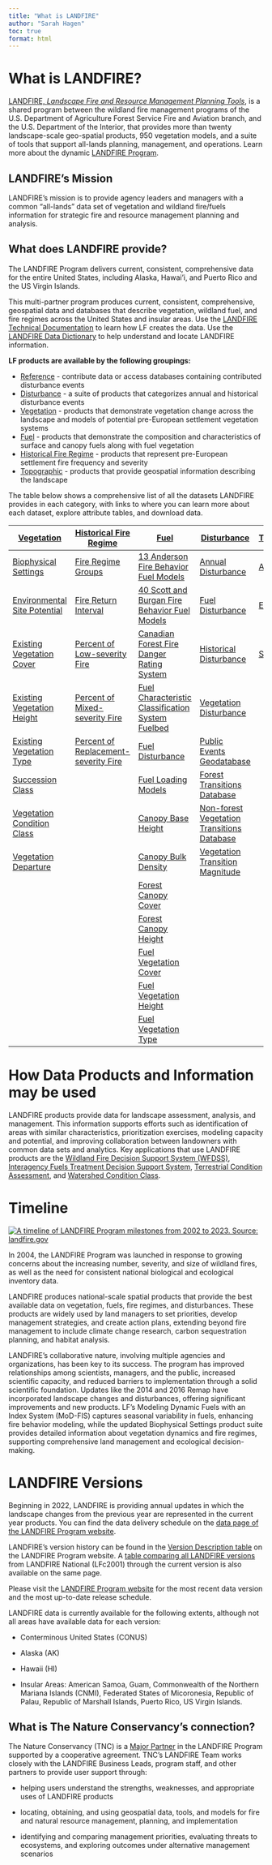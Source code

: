 ```yaml
---
title: "What is LANDFIRE"
author: "Sarah Hagen"
toc: true
format: html
---
```


# What is LANDFIRE?

[LANDFIRE, *Landscape Fire and Resource Management Planning Tools*](https://www.landfire.gov/), is a shared program between the wildland fire management programs of the U.S. Department of Agriculture Forest Service Fire and Aviation branch, and the U.S. Department of the Interior, that provides more than twenty landscape-scale geo-spatial products, 950 vegetation models, and a suite of tools that support all-lands planning, management, and operations. Learn more about the dynamic [LANDFIRE Program](https://landfire.gov/index.php).

## LANDFIRE's Mission

LANDFIRE's mission is to provide agency leaders and managers with a common "all-lands" data set of vegetation and wildland fire/fuels information for strategic fire and resource management planning and analysis.

## What does LANDFIRE provide?

The LANDFIRE Program delivers current, consistent, comprehensive data for the entire United States, including Alaska, Hawai'i, and Puerto Rico and the US Virgin Islands.

This multi-partner program produces current, consistent, comprehensive, geospatial data and databases that describe vegetation, wildland fuel, and fire regimes across the United States and insular areas. Use the [LANDFIRE Technical Documentation](https://pubs.usgs.gov/publication/ofr20231045) to learn how LF creates the data. Use the [LANDFIRE Data Dictionary](https://www.landfire.gov/sites/default/files/documents/LF_Data_Dictionary.pdf) to help understand and locate LANDFIRE information.

**LF products are available by the following groupings:**

-   [Reference](https://landfire.gov/reference) - contribute data or access databases containing contributed disturbance events
-   [Disturbance](https://landfire.gov/disturbance) - a suite of products that categorizes annual and historical disturbance events
-   [Vegetation](https://landfire.gov/vegetation) - products that demonstrate vegetation change across the landscape and models of potential pre-European settlement vegetation systems
-   [Fuel](https://landfire.gov/fuel) - products that demonstrate the composition and characteristics of surface and canopy fuels along with fuel vegetation
-   [Historical Fire Regime](https://landfire.gov/fire-regime) - products that represent pre-European settlement fire frequency and severity
-   [Topographic](https://landfire.gov/topographic) - products that provide geospatial information describing the landscape

The table below shows a comprehensive list of all the datasets LANDFIRE provides in each category, with links to where you can learn more about each dataset, explore attribute tables, and download data.

| [Vegetation](https://landfire.gov/vegetation)                       | [Historical Fire Regime](https://landfire.gov/fire-regime)                   | [Fuel](https://landfire.gov/fuel)                                                   | [Disturbance](https://landfire.gov/disturbance)                                                   | [Topographic](https://landfire.gov/topographic)         | [Reference](https://landfire.gov/reference)                               |
|---------------------------------------------------------------------|------------------------------------------------------------------------------|-------------------------------------------------------------------------------------|---------------------------------------------------------------------------------------------------|---------------------------------------------------------|---------------------------------------------------------------------------|
| [Biophysical Settings](https://landfire.gov/vegetation/bps)         | [Fire Regime Groups](https://landfire.gov/fire-regime/frg)                   | [13 Anderson Fire Behavior Fuel Models](https://landfire.gov/fuel/fbfm13)           | [Annual Disturbance](https://landfire.gov/disturbance/annualdisturbance)                          | [Aspect](https://landfire.gov/topographic/aspect)       | [Public Events Geodatabase](https://landfire.gov/reference/publicevents)  |
| [Environmental Site Potential](https://landfire.gov/vegetation/esp) | [Fire Return Interval](https://landfire.gov/fire-regime/fri)                 | [40 Scott and Burgan Fire Behavior Fuel Models](https://landfire.gov/fuel/fbfm40)   | [Fuel Disturbance](https://landfire.gov/fuel/fdist)                                               | [Elevation](https://landfire.gov/topographic/elevation) | [Public Reference Database (LFRDB)](https://landfire.gov/reference/lfrdb) |
| [Existing Vegetation Cover](https://landfire.gov/vegetation/evc)    | [Percent of Low-severity Fire](https://landfire.gov/fire-regime/pls)         | [Canadian Forest Fire Danger Rating System](https://landfire.gov/fuel/cffdrs)       | [Historical Disturbance](https://landfire.gov/disturbance/hdist)                                  | [Slope](https://landfire.gov/topographic/slope)         |                                                                           |
| [Existing Vegetation Height](https://landfire.gov/vegetation/evh)   | [Percent of Mixed-severity Fire](https://landfire.gov/fire-regime/pms)       | [Fuel Characteristic Classification System Fuelbed](https://landfire.gov/fuel/fccs) | [Vegetation Disturbance](https://landfire.gov/disturbance/vdist)                                  |                                                         |                                                                           |
| [Existing Vegetation Type](https://landfire.gov/vegetation/evt)     | [Percent of Replacement-severity Fire](https://landfire.gov/fire-regime/prs) | [Fuel Disturbance](https://landfire.gov/fuel/fdist)                                 | [Public Events Geodatabase](https://landfire.gov/reference/publicevents)                          |                                                         |                                                                           |
| [Succession Class](https://landfire.gov/vegetation/sclass)          |                                                                              | [Fuel Loading Models](https://landfire.gov/fuel/flm)                                | [Forest Transitions Database](https://landfire.gov/disturbance/lf_transitiontbls)                 |                                                         |                                                                           |
| [Vegetation Condition Class](https://landfire.gov/vegetation/vcc)   |                                                                              | [Canopy Base Height](https://landfire.gov/fuel/cbh)                                 | [Non-forest Vegetation Transitions Database](https://landfire.gov/disturbance/lf_ntransitiontbls) |                                                         |                                                                           |
| [Vegetation Departure](https://landfire.gov/vegetation/vdep)        |                                                                              | [Canopy Bulk Density](https://landfire.gov/fuel/cbd)                                | [Vegetation Transition Magnitude](https://landfire.gov/disturbance/vtm)                           |                                                         |                                                                           |
|                                                                     |                                                                              | [Forest Canopy Cover](https://landfire.gov/fuel/cc)                                 |                                                                                                   |                                                         |                                                                           |
|                                                                     |                                                                              | [Forest Canopy Height](https://landfire.gov/fuel/ch)                                |                                                                                                   |                                                         |                                                                           |
|                                                                     |                                                                              | [Fuel Vegetation Cover](https://landfire.gov/fuel/fvc)                              |                                                                                                   |                                                         |                                                                           |
|                                                                     |                                                                              | [Fuel Vegetation Height](https://landfire.gov/fuel/fvh)                             |                                                                                                   |                                                         |                                                                           |
|                                                                     |                                                                              | [Fuel Vegetation Type](https://landfire.gov/fuel/fvt)                               |                                                                                                   |                                                         |                                                                           |

# How Data Products and Information may be used

LANDFIRE products provide data for landscape assessment, analysis, and management. This information supports efforts such as identification of areas with similar characteristics, prioritization exercises, modeling capacity and potential, and improving collaboration between landowners with common data sets and analytics. Key applications that use LANDFIRE products are the [Wildland Fire Decision Support System (WFDSS)](https://wfdss.usgs.gov/), [Interagency Fuels Treatment Decision Support System](https://iftdss.firenet.gov/landing_page/), [Terrestrial Condition Assessment](https://terrestrial-condition-assessment-usfs.hub.arcgis.com/), and [Watershed Condition Class](https://www.fs.usda.gov/naturalresources/watershed/condition_framework.shtml).

# Timeline

[![A timeline of LANDFIRE Program milestones from 2002 to 2023. Source: landfire.gov](images/LF_timeline.png){fig-alt="LANDFIRE milestones from 2002 - 2023. In 2002 the LANDFIRE Project began. In 2004 rapid assessment began. In 2009 LANDFIRE released the first LANDFIRE version (LF National) and the LANDFIRE program was initiated. Between 2009 and 2022, five updates were completed as time allowed. In 2022, LANDFIRE began the annual update process with new versions released in 2022 and 2023."}](https://landfire.gov/about-landfire)

In 2004, the LANDFIRE Program was launched in response to growing concerns about the increasing number, severity, and size of wildland fires, as well as the need for consistent national biological and ecological inventory data.

LANDFIRE produces national-scale spatial products that provide the best available data on vegetation, fuels, fire regimes, and disturbances. These products are widely used by land managers to set priorities, develop management strategies, and create action plans, extending beyond fire management to include climate change research, carbon sequestration planning, and habitat analysis.

LANDFIRE’s collaborative nature, involving multiple agencies and organizations, has been key to its success. The program has improved relationships among scientists, managers, and the public, increased scientific capacity, and reduced barriers to implementation through a solid scientific foundation. Updates like the 2014 and 2016 Remap have incorporated landscape changes and disturbances, offering significant improvements and new products. LF’s Modeling Dynamic Fuels with an Index System (MoD-FIS) captures seasonal variability in fuels, enhancing fire behavior modeling, while the updated Biophysical Settings product suite provides detailed information about vegetation dynamics and fire regimes, supporting comprehensive land management and ecological decision-making.

# LANDFIRE Versions

Beginning in 2022, LANDFIRE is providing annual updates in which the landscape changes from the previous year are represented in the current year products. You can find the data delivery schedule on the [data page of the LANDFIRE Program website](https://landfire.gov/data#schedule).

LANDFIRE’s version history can be found in the [Version Description table](https://landfire.gov/data/comparison-table) on the LANDFIRE Program website. A [table comparing all LANDFIRE versions](https://landfire.gov/data/comparison-table) from LANDFIRE National (LFc2001) through the current version is also available on the same page.

::: callout-note
Please visit the [LANDFIRE Program website](https://landfire.gov/data) for the most recent data version and the most up-to-date release schedule.
:::

LANDFIRE data is currently available for the following extents, although not all areas have available data for each version:

-   Conterminous United States (CONUS)

-   Alaska (AK)

-   Hawaii (HI)

-   Insular Areas: American Samoa, Guam, Commonwealth of the Northern Mariana Islands (CNMI), Federated States of Micoronesia, Republic of Palau, Republic of Marshall Islands, Puerto Rico, US Virgin Islands.

## What is The Nature Conservancy’s connection?

The Nature Conservancy (TNC) is a [Major Partner](https://www.landfire.gov/about-landfire/lfpartners) in the LANDFIRE Program supported by a cooperative agreement. TNC’s LANDFIRE Team works closely with the LANDFIRE Business Leads, program staff, and other partners to provide user support through:

-   helping users understand the strengths, weaknesses, and appropriate uses of LANDFIRE products

-   locating, obtaining, and using geospatial data, tools, and models for fire and natural resource management, planning, and implementation

-   identifying and comparing management priorities, evaluating threats to ecosystems, and exploring outcomes under alternative management scenarios
